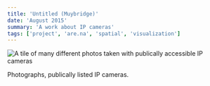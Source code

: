 ```yaml
---
title: 'Untitled (Muybridge)'
date: 'August 2015'
summary: 'A work about IP cameras'
tags: ['project', 'are.na', 'spatial', 'visualization']
---
```


<Image
	src='/2015/cam.jpg'
	width={700}
	height={300}
	alt='A tile of many different photos taken with publically accessible IP cameras'
	className='py-4'
/>

Photographs, publically listed IP cameras.
